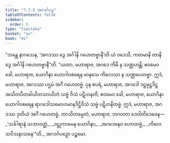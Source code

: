 ```yaml
---
title: "7.7.5 အဂဒင်္ဂပဉှ"
tableOfContents: false
sidebar:
  order: 5
type: "tipitaka"
basket: "su"
book: "mi"
---
```



<DynamicBreadcrumb />

<Division number="289" book="mi">

<Paragraph number="2004" book="mi">
“ဘန္တေ နာဂသေန, ‘အဂဒဿ ဒွေ အင်္ဂါနိ ဂဟေတဗ္ဗာနီ’တိ ယံ ဝဒေသိ, ကတမာနိ တာနိ ဒွေ အင်္ဂါနိ ဂဟေတဗ္ဗာနီ”တိ. “ယထာ, မဟာရာဇ, အဂဒေ ကိမီ န သဏ္ဌဟန္တိ; ဧဝမေဝ ခေါ, မဟာရာဇ, ယောဂိနာ ယောဂါဝစရေန မာနသေ ကိလေသာ န သဏ္ဌပေတဗ္ဗာ. ဣဒံ, မဟာရာဇ, အဂဒဿ ပဌမံ အင်္ဂံ ဂဟေတဗ္ဗံ.
</Paragraph>

<Paragraph number="2005" book="mi">
ပုန စပရံ, မဟာရာဇ, အဂဒေါ ဒဋ္ဌဖုဋ္ဌဒိဋ္ဌအသိတပီတခါယိတသာယိတံ သဗ္ဗံ ဝိသံ ပဋိဟနတိ; ဧဝမေဝ ခေါ, မဟာရာဇ, ယောဂိနာ ယောဂါဝစရေန ရာဂဒေါသမောဟမာနဒိဋ္ဌိဝိသံ သဗ္ဗံ ပဋိဟနိတဗ္ဗံ. ဣဒံ, မဟာရာဇ, အဂဒဿ ဒုတိယံ အင်္ဂံ ဂဟေတဗ္ဗံ. ဘာသိတမ္ပေတံ, မဟာရာဇ, ဘဂဝတာ ဒေဝါတိဒေဝေန—
</Paragraph>

<Paragraph number="2006" type="verses" book="mi">
_‘သင်္ခါရာနံ သဘာဝတ္ထံ,_  
_ဒဋ္ဌုကာမေန ယောဂိနာ;_  
_အဂဒေနေဝ ဟောတဗ္ဗံ,_  
_ကိလေသဝိသနာသနေ’”တိ._  


</Paragraph>
</Division>

<Paragraph number="2007" type="center" book="mi">
အဂဒင်္ဂပဉှော ပဉ္စမော.
</Paragraph>